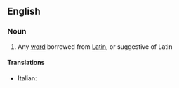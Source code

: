 ==English==

===Noun===
{{wikipedia}}
{{en-noun}}

# Any [[word]] borrowed from [[Latin]], or suggestive of Latin

====Translations====
{{trans-top|Latinism}}
*Italian: {{t|it|latinismo|m}}
{{trans-mid}}

{{trans-bottom}}